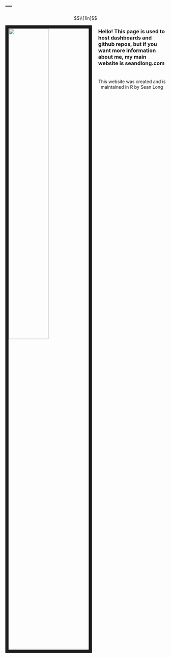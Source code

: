 ---
---
$$\\[1in]$$

<link rel="stylesheet" href="styles.css" type="text/css">

<img src="images/Hood.jpg" style="width:50%; border:10px solid; margin-right: 20px" align="left">

###

###

###

###

###

###

###
### Hello! This page is used to host dashboards and github repos, but if you want more information about me, my main website is seandlong.com

###

###

###

###

###

###
###

###


###

###

#### 



####

####


#

#

#

#

#

#

#

#

#

#

#


<center>
This website was created and is maintained in R by Sean Long
</center>